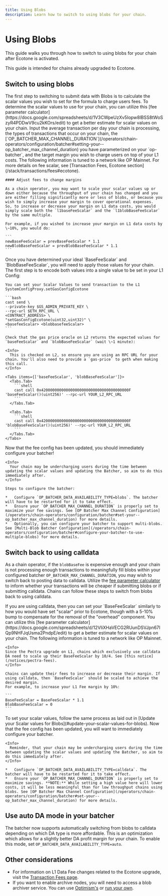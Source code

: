 ```yaml
---
title: Using Blobs
description: Learn how to switch to using blobs for your chain.
---
```







# Using Blobs

This guide walks you through how to switch to using blobs for your chain after Ecotone is activated.

<Info>
  This guide is intended for chains already upgraded to Ecotone.
</Info>

## Switch to using blobs

<Steps>
  <Step title="Determine scalar values for using blobs">
  The first step to switching to submit data with Blobs is to calculate the
    scalar values you wish to set for the formula to charge users fees.
    To determine the scalar values to use for your chain, you can utilize this [fee parameter calculator](https://docs.google.com/spreadsheets/d/1V3CWpeUzXv5Iopw8lBSS8tWoSzyR4PDDwV9cu2kKOrs/edit)
    to get a better estimate for scalar values on your chain. Input the average transaction per day your chain is processing, the types of transactions that occur on your chain, the [`OP_BATCHER_MAX_CHANNEL_DURATION`](/operators/chain-operators/configuration/batcher#setting-your--op_batcher_max_channel_duration) you have parameterized on your `op-batcher`, and the target margin you wish to charge users on top of your L1 costs. The following
    information is tuned to a network like OP Mainnet.
    For more details on fee scalar, see [Transaction Fees, Ecotone section](/stack/transactions/fees#ecotone).
  
    #### Adjust fees to change margins
  
    As a chain operator, you may want to scale your scalar values up or down either because the throughput of your chain has changed and you are either filling significantly more or less of blobs, or because you wish to simply increase your margin to cover operational expenses.
    So, to increase or decrease your margin on L1 data costs, you would simply scale both the `l1baseFeeScalar` and the `l1blobBaseFeeScalar` by the same multiple.
  
    For example, if you wished to increase your margin on L1 data costs by \~10%, you would do:
  
    ```
    newBaseFeeScalar = prevBaseFeeScalar * 1.1
    newBlobBaseFeeScalar = prevBlobBaseFeeScalar * 1.1
    ```
  </Step>

  <Step title="Update your scalar values for blobs">
  Once you have determined your ideal `BaseFeeScalar` and `BlobBaseFeeScalar`, you will need to apply those values for your chain. The first step is to encode both values into a single value to be set in your L1 Config:
  
    You can set your Scalar Values to send transaction to the L1 SystemConfigProxy.setGasConfigEcotone 
  
    ```bash
    cast send \
    --private-key $GS_ADMIN_PRIVATE_KEY \
    --rpc-url $ETH_RPC_URL \
    <CONTRACT_ADDRESS> \
    "setGasConfigEcotone(uint32,uint32)" \
    <basefeeScalar> <blobbasefeeScalar> 
    ```
  
    Check that the gas price oracle on L2 returns the expected values for `baseFeeScalar` and `blobBaseFeeScalar` (wait \~1 minute):
  
    <Info>
      This is checked on L2, so ensure you are using an RPC URL for your chain. You'll also need to provide a `gas-price` to geth when making this call.
    </Info>
  
    <Tabs items={['baseFeeScalar', 'blobBaseFeeScalar']}>
      <Tabs.Tab>
        ```shell
        cast call 0x420000000000000000000000000000000000000F 'baseFeeScalar()(uint256)' --rpc-url YOUR_L2_RPC_URL
        ```
      </Tabs.Tab>
  
      <Tabs.Tab>
        ```shell
        cast call 0x420000000000000000000000000000000000000F 'blobBaseFeeScalar()(uint256)' --rpc-url YOUR_L2_RPC_URL
        ```
      </Tabs.Tab>
    </Tabs>
  </Step>

  <Step title="Update your batcher to post blobs">
  Now that the fee config has been updated, you should immediately configure your batcher!
  
    <Info>
      Your chain may be undercharging users during the time between updating the scalar values and updating the Batcher, so aim to do this immediately after.
    </Info>
  
    Steps to configure the batcher:
  
    *   Configure `OP_BATCHER_DATA_AVAILABILITY_TYPE=blobs`. The batcher will have to be restarted for it to take effect.
    *   Ensure your `OP_BATCHER_MAX_CHANNEL_DURATION` is properly set to maximize your fee savings. See [OP Batcher Max Channel Configuration](/operators/chain-operators/configuration/batcher#set-your--op_batcher_max_channel_duration) for more details.
    *   Optionally, you can configure your batcher to support multi-blobs. See [Multi-Blob Batcher Configuration](/operators/chain-operators/configuration/batcher#configure-your-batcher-to-use-multiple-blobs) for more details.
  </Step>
</Steps>

## Switch back to using calldata

As a chain operator, if the `blobBaseFee` is expensive enough and your chain is
not processing enough transactions to meaningfully fill blobs within your
configured batcher `OP_BATCHER_MAX_CHANNEL_DURATION`, you may wish to switch
back to posting data to calldata. Utilize the [fee parameter calculator](https://docs.google.com/spreadsheets/d/12VIiXHaVECG2RUunDSVJpn67IQp9NHFJqUsma2PndpE/edit) to inform whether your transactions will be cheaper if submitting blobs or if submitting calldata. Chains can follow these steps to switch from
blobs back to using calldata.

<Steps>
  <Step title="Determine your scalar values for using calldata">
  If you are using calldata, then you can set your `BaseFeeScalar` similarly to
    how you would have set "scalar" prior to Ecotone, though with a 5-10% bump to
    compensate for the removal of the "overhead" component.
    You can utilize this [fee parameter calculator](https://docs.google.com/spreadsheets/d/12VIiXHaVECG2RUunDSVJpn67IQp9NHFJqUsma2PndpE/edit)
    to get a better estimate for scalar values on your chain. The following
    information is tuned to a network like OP Mainnet.
  
    <Info>
    Since the Pectra upgrade on L1, chains which exclusively use calldata DA need to scale up their BaseFeeScalar by 10/4. See [this notice](/notices/pectra-fees).
    </Info>
  
    Chains can update their fees to increase or decrease their margin. If using calldata, then `BaseFeeScalar` should be scaled to achieve the desired margin.
    For example, to increase your L1 Fee margin by 10%:
  
    ```
    BaseFeeScalar = BaseFeeScalar * 1.1
    BlobBaseFeeScalar = 0
    ```
  </Step>

  <Step title="Update your scalar values for using calldata">
  To set your scalar values, follow the same process as laid out in [Update your Scalar values for Blobs](#update-your-scalar-values-for-blobs).
  </Step>

  <Step title="Update your batcher to post calldata">
  Now that the fee config has been updated, you will want to immediately configure your batcher.
  
    <Info>
      Reminder, that your chain may be undercharging users during the time between updating the scalar values and updating the Batcher, so aim to do this immediately after.
    </Info>
  
    *   Configure `OP_BATCHER_DATA_AVAILABILITY_TYPE=calldata`. The batcher will have to be restarted for it to take effect.
    *   Ensure your `OP_BATCHER_MAX_CHANNEL_DURATION` is properly set to maximize savings. **NOTE:** While setting a high value here will lower costs, it will be less meaningful than for low throughput chains using blobs. See [OP Batcher Max Channel Configuration](/operators/chain-operators/configuration/batcher#set-your--op_batcher_max_channel_duration) for more details.
  </Step>
</Steps>

## Use auto DA mode in your batcher
The batcher now supports automatically switching from blobs to calldata depending on which DA type is more affordable. This is an optimization which allows for a slightly better DA profit margin for your chain.
To enable this mode, set `OP_BATCHER_DATA_AVAILABILITY_TYPE=auto`.

## Other considerations

*   For information on L1 Data Fee changes related to the Ecotone upgrade, visit the [Transaction Fees page](/stack/transactions/fees#ecotone).
*   If you want to enable archive nodes, you will need to access a blob archiver service. You can use [Optimism's](/operators/node-operators/management/snapshots#op-mainnet-archive-node) or [run your own](/operators/chain-operators/tools/explorer#create-an-archive-node).
